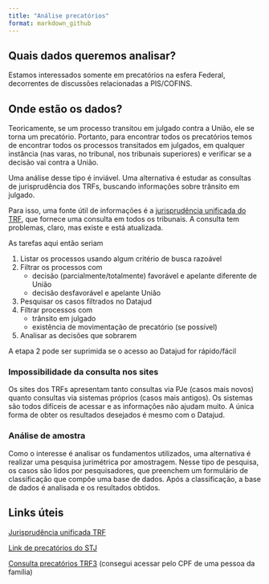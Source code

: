 ```yaml
---
title: "Análise precatórios"
format: markdown_github
---
```


## Quais dados queremos analisar?

Estamos interessados somente em precatórios na esfera Federal, decorrentes de discussões relacionadas a PIS/COFINS.

## Onde estão os dados?

Teoricamente, se um processo transitou em julgado contra a União, ele se torna um precatório. Portanto, para encontrar todos os precatórios temos de encontrar todos os processos transitados em julgados, em qualquer instância (nas varas, no tribunal, nos tribunais superiores) e verificar se a decisão vai contra a União.

Uma análise desse tipo é inviável. Uma alternativa é estudar as consultas de jurisprudência dos TRFs, buscando informações sobre trânsito em julgado.

Para isso, uma fonte útil de informações é a [jurisprudência unificada do TRF](https://www2.cjf.jus.br/jurisprudencia/unificada/), que fornece uma consulta em todos os tribunais. A consulta tem problemas, claro, mas existe e está atualizada.

As tarefas aqui então seriam

1. Listar os processos usando algum critério de busca razoável
2. Filtrar os processos com
    - decisão (parcialmente/totalmente) favorável e apelante diferente de União
    - decisão desfavorável e apelante União
3. Pesquisar os casos filtrados no Datajud
4. Filtrar processos com
    - trânsito em julgado
    - existência de movimentação de precatório (se possível)
5. Analisar as decisões que sobrarem
    
A etapa 2 pode ser suprimida se o acesso ao Datajud for rápido/fácil

### Impossibilidade da consulta nos sites

Os sites dos TRFs apresentam tanto consultas via PJe (casos mais novos) quanto consultas via sistemas próprios (casos mais antigos). Os sistemas são todos difíceis de acessar e as informações não ajudam muito. A única forma de obter os resultados desejados é mesmo com o Datajud.

### Análise de amostra

Como o interesse é analisar os fundamentos utilizados, uma alternativa é realizar uma pesquisa jurimétrica por amostragem. Nesse tipo de pesquisa, os casos são lidos por pesquisadores, que preenchem um formulário de classificação que compõe uma base de dados. Após a classificação, a base de dados é analisada e os resultados obtidos.


## Links úteis

[Jurisprudência unificada TRF](https://www2.cjf.jus.br/jurisprudencia/unificada/)

[Link de precatórios do STJ](https://www.stj.jus.br/sites/portalp/Processos/precatorios)

[Consulta precatórios TRF3](https://web.trf3.jus.br/consultas/Internet/ConsultaReqPag) (consegui acessar pelo CPF de uma pessoa da família)
